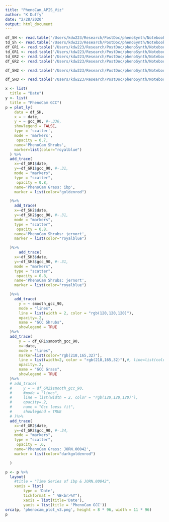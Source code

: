 ```yaml
---
title: "PhenoCam_APIS_Viz"
author: "K Duffy"
date: "2/28/2020"
output: html_document
---
```


```r
df_SH <- read.table('/Users/kdw223/Research/PostDoc/phenoSynth/Notebooks/greenwave_dacqre/phenocam_data/SH/ibp_SH_1000_3day.csv', header = TRUE, sep = ",")
td_Sh <- read.table('/Users/kdw223/Research/PostDoc/phenoSynth/Notebooks/greenwave_dacqre/phenocam_data/Transition Dates/ibp_SH_1000_3day_transition_dates.csv', header = TRUE, sep = ",")
df_GR1 <- read.table('/Users/kdw223/Research/PostDoc/phenoSynth/Notebooks/greenwave_dacqre/phenocam_data/GR/ibp_GR_1000_3day.csv', header = TRUE, sep = ",")
td_GR1 <- read.table('/Users/kdw223/Research/PostDoc/phenoSynth/Notebooks/greenwave_dacqre/phenocam_data/Transition Dates/ibp_GR_1000_3day_transition_dates.csv', header = TRUE, sep = ",")
td_GR2 <- read.table('/Users/kdw223/Research/PostDoc/phenoSynth/Notebooks/greenwave_dacqre/phenocam_data/Transition Dates/NEON.D14.JORN.DP1.00042_GR_1000_3day_transition_dates.csv', header = TRUE, sep = ",")
df_GR2 <- read.table('/Users/kdw223/Research/PostDoc/phenoSynth/Notebooks/greenwave_dacqre/phenocam_data/GR/NEON.D14.JORN.DP1.00042_GR_1000_3day.csv', header = TRUE, sep = ",")

df_SH2 <- read.table('/Users/kdw223/Research/PostDoc/phenoSynth/Notebooks/greenwave_dacqre/phenocam_data/jernort_SH_1000_3day.csv', header = TRUE, sep = ",")

df_SH3 <- read.table('/Users/kdw223/Research/PostDoc/phenoSynth/Notebooks/greenwave_dacqre/phenocam_data/jernort_SH_2000_3day.csv', header = TRUE, sep = ",")
```

```r

x <- list(
  title = "Date")
y <- list(
  title = "PhenoCam GCC")
p = plot_ly(
    data = df_SH,
    x = ~ date,
    y = ~ gcc_90, #-.336,
    showlegend = FALSE,
    type = 'scatter',
    mode = 'markers', 
     opacity = 0.7,
    name='PhenoCam Shrubs',
    marker=list(color="royalblue")
  ) %>%
  add_trace(
    x=~df_GR1$date,
    y=~df_GR1$gcc_90, #-.31,
    mode = "markers",
    type = "scatter",
     opacity = 0.8,
    name='PhenoCam Grass: ibp',
    marker = list(color="goldenrod")

  )%>%
    add_trace(
    x=~df_SH2$date,
    y=~df_SH2$gcc_90, #-.31,
    mode = "markers",
    type = "scatter",
     opacity = 0.8,
    name='PhenoCam Shrubs: jernort',
    marker = list(color="royalblue")

  )%>%
      add_trace(
    x=~df_SH3$date,
    y=~df_SH3$gcc_90, #-.31,
    mode = "markers",
    type = "scatter",
     opacity = 0.8,
    name='PhenoCam Shrubs: jernort',
    marker = list(color="royalblue")

  )%>%
    add_trace(
      y = ~ smooth_gcc_90,
      mode = "lines",
      line = list(width = 2, color = "rgb(120,120,120)"),
      opacity=.2,
      name = "GCC Shrubs",
      showlegend = TRUE
  )%>%
  add_trace(
      y = ~ df_GR1$smooth_gcc_90,
      x=~date,
      mode = "lines",
      marker=list(color="rgb(218,165,32)"),
      line = list(width=2, color = "rgb(218,165,32)"),#, line=list(color='rgb(218,165,32)')),
      opacity=.2,
      name = "GCC Grass",
      showlegend = TRUE
  )%>%
  # add_trace(
  #     y = ~ df_GR2$smooth_gcc_90,
  #     #mode = "lines",
  #     line = list(width = 2, color = "rgb(120,120,120)"),
  #     opacity=.2,
  #     name = "Gcc loess fit",
  #     showlegend = TRUE
  # )%>%
  add_trace(
    x=~df_GR2$date,
    y=~df_GR2$gcc_90, #-.34,
    mode = "markers",
    type = "scatter",
     opacity = .6,
    name='PhenoCam Grass: JORN.00042',
    marker = list(color="darkgoldenrod")

  )

p <- p %>%
  layout(
    #title = "Time Series of ibp & JORN.00042",
    xaxis = list(
        type = 'Date',
        tickformat = " %B<br>%Y"),
        xaxis = list(title='Date'),
        yaxis = list(title = 'PhenoCam GCC'))
orca(p, 'phenocam_plot_v3.png', height = 8 * 96, width = 11 * 96)
p
```